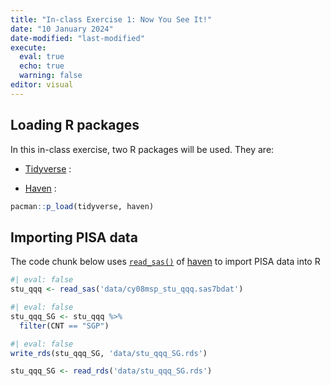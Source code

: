 ```yaml
---
title: "In-class Exercise 1: Now You See It!"
date: "10 January 2024"
date-modified: "last-modified"
execute: 
  eval: true
  echo: true
  warning: false
editor: visual
---
```


## Loading R packages

In this in-class exercise, two R packages will be used. They are:

-   [Tidyverse](https://tidyverse.org) :

-   [Haven](https://haven.tidyverse.org) :

```r
pacman::p_load(tidyverse, haven)
```

## Importing PISA data

The code chunk below uses [`read_sas()`](https://haven.tidyverse.org/reference/read_sas.html?q=read%20sas#null) of [haven](https://haven.tidyverse.org) to import PISA data into R

```r
#| eval: false
stu_qqq <- read_sas('data/cy08msp_stu_qqq.sas7bdat')
```

```r
#| eval: false
stu_qqq_SG <- stu_qqq %>%
  filter(CNT == "SGP")
```

```r
#| eval: false
write_rds(stu_qqq_SG, 'data/stu_qqq_SG.rds')
```

```r
stu_qqq_SG <- read_rds('data/stu_qqq_SG.rds')
```

